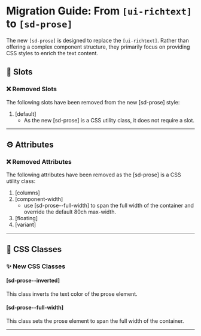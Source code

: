 # Migration Guide: From `[ui-richtext]` to `[sd-prose]`

The new `[sd-prose]` is designed to replace the `[ui-richtext]`. Rather than offering a complex component structure, they primarily focus on providing CSS styles to enrich the text content.

## 💾 Slots

### ❌ Removed Slots

The following slots have been removed from the new [sd-prose] style:

1. [default]
   - As the new [sd-prose] is a CSS utility class, it does not require a slot.

<hr />

## ⚙️ Attributes

### ❌ Removed Attributes

The following attributes have been removed as the [sd-prose] is a CSS utility class:

1. [columns]
2. [component-width]
   - use [sd-prose--full-width] to span the full width of the container and override the default 80ch max-width.
3. [floating]
4. [variant]

<hr />

## 🎨 CSS Classes

### ✨ New CSS Classes

#### [sd-prose--inverted]

This class inverts the text color of the prose element.

#### [sd-prose--full-width]

This class sets the prose element to span the full width of the container.

<hr />
